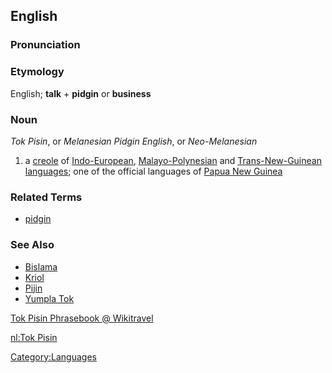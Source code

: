 {{wikipedia}}

==English==

===Pronunciation===
{{substub}}

===Etymology===
English; '''talk''' + '''pidgin''' or '''business'''

===Noun===
''Tok Pisin'', or ''Melanesian Pidgin English'', or ''Neo-Melanesian''

# a [[creole]] of [[Indo-European]], [[Malayo-Polynesian]] and [[Trans-New-Guinean]] [[language]]s; one of the official languages of [[Papua New Guinea]]

===Related Terms===
* [[pidgin]]

===See Also===
* [[Bislama]]
* [[Kriol]]
* [[Pijin]]
* [[Yumpla Tok]]
[http://wikitravel.org/en/Tok_Pisin_phrasebook Tok Pisin Phrasebook @ Wikitravel]

[[Category:Languages]]

[[nl:Tok Pisin]]